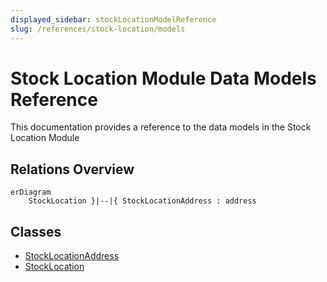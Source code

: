 ```yaml
---
displayed_sidebar: stockLocationModelReference
slug: /references/stock-location/models
---
```



# Stock Location Module Data Models Reference

This documentation provides a reference to the data models in the Stock Location Module

## Relations Overview

```mermaid
erDiagram
	StockLocation }|--|{ StockLocationAddress : address

```

## Classes

- [StockLocationAddress](../stock_location_models/classes/stock_location_models.StockLocationAddress.mdx)
- [StockLocation](../stock_location_models/classes/stock_location_models.StockLocation.mdx)
